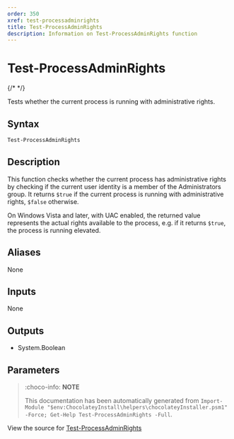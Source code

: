 ---
order: 350
xref: test-processadminrights
title: Test-ProcessAdminRights
description: Information on Test-ProcessAdminRights function
---

# Test-ProcessAdminRights

{/* <!-- This documentation is automatically generated from https://github.com/chocolatey/choco/blob/master/src/chocolatey.resources/helpers/functions/Test-ProcessAdminRights.ps1 using https://github.com/chocolatey/choco/blob/master/GenerateDocs.ps1. Contributions are welcome at the original location(s). --> */}

Tests whether the current process is running with administrative rights.

## Syntax

~~~powershell
Test-ProcessAdminRights
~~~

## Description

This function checks whether the current process has administrative
rights by checking if the current user identity is a member of the
Administrators group. It returns `$true` if the current process is
running with administrative rights, `$false` otherwise.

On Windows Vista and later, with UAC enabled, the returned value
represents the actual rights available to the process, e.g. if it
returns `$true`, the process is running elevated.


## Aliases

None

## Inputs

None

## Outputs


 * System.Boolean


## Parameters
 



<Xref title="Function Reference" value="powershell-reference" />

> :choco-info: **NOTE**
>
> This documentation has been automatically generated from `Import-Module "$env:ChocolateyInstall\helpers\chocolateyInstaller.psm1" -Force; Get-Help Test-ProcessAdminRights -Full`.

View the source for [Test-ProcessAdminRights](https://github.com/chocolatey/choco/blob/master/src/chocolatey.resources/helpers/functions/Test-ProcessAdminRights.ps1)

